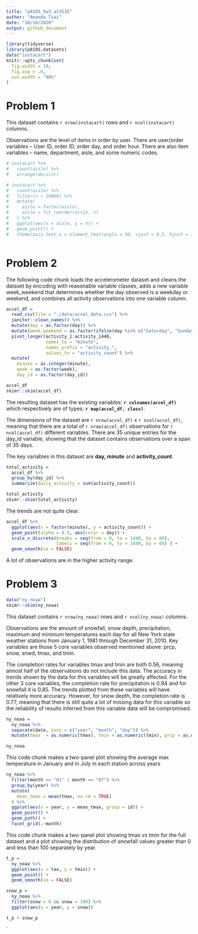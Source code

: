 ```yaml
---
title: "p8105_hw3_at3535"
author: "Amanda Tsai"
date: "10/10/2020"
output: github_document
---
```



```r
library(tidyverse)
library(p8105.datasets)
data("instacart")
knitr::opts_chunk$set(
  fig.width = 10,
  fig.asp = .6,
  out.width = "90%"
)
```

# Problem 1

This dataset contains `r nrow(instacart)` rows and `r ncol(instacart)` columns.

Observations are the level of items in order by user. There are user/order variables -- User ID, order ID, order day, and order hour. There are also item variables -- name, department, aisle, and some numeric codes.

```r
# instacart %>% 
#   count(aisle) %>%
#   arrange(decs(n))
```

```r
# instacart %>% 
#   count(aisle) %>%
#   filter(n > 10000) %>%
#   mutate(
#     aisle = factor(aisle),
#     aisle = fct_reorder(aisle, n)
#   ) %>%
#   ggplot(aes(x = aisle, y = n)) +
#   geom_point() +
#   theme(axis.text.x = element_text(angle = 90, vjust = 0.5, hjust = 1))


```

```r


```



# Problem 2 

The following code chunk loads the accelerometer dataset and cleans the dataset by encoding with reasonable variable classes, adds a new variable week_weekend that determines whether the day observed is a weekday or weekend, and combines all activity observations into one variable column.

```r
accel_df =
  read_csv(file = "./data/accel_data.csv") %>%
  janitor::clean_names() %>%
  mutate(day = as.factor(day)) %>%
  mutate(week_weekend = as.factor(ifelse(day %in% c("Saturday", "Sunday"), "weekend", "weekday"))) %>%
  pivot_longer(activity_1:activity_1440,
               names_to = "minute",
               names_prefix = "activity_",
               values_to = "activity_count") %>%
  mutate(
    minute = as.integer(minute),
    week = as.factor(week),
    day_id = as.factor(day_id))

accel_df
skimr::skim(accel_df)
```

The resulting dataset has the existing variables: **`r colnames(accel_df)`** which respectively are of types:  **`r map(accel_df, class)`**.

The dimensions of the dataset are `r nrow(accel_df)` x `r ncol(accel_df)`, meaning that there are a total of `r nrow(accel_df)` observations for `r ncol(accel_df)` different variables. There are 35 unique entries for the day_id variable, showing that the dataset contains observations over a span of 35 days.

The key variables in this dataset are **day, minute** and **activity_count**.

```r
total_activity =
  accel_df %>%
  group_by(day_id) %>%
  summarize(daily_activity = sum(activity_count))

total_activity
skimr::skim(total_activity)
```

The trends are not quite clear.

```r
accel_df %>%
  ggplot(aes(x = factor(minute), y = activity_count)) +
  geom_point(alpha = 0.5, aes(color = day)) +
  scale_x_discrete(breaks = seq(from = 0, to = 1440, by = 60),
                   labels = seq(from = 0, to = 1440, by = 60) ) +
  geom_smooth(se = FALSE)


```

A lot of observations are in the higher activity range. 

# Problem 3 
```r
data("ny_noaa")
skimr::skim(ny_noaa)
```

This dataset contains `r nrow(ny_noaa)` rows and `r ncol(ny_noaa)` columns. 

Observations are the amount of snowfall, snow depth, precipitation, maximum and minimum temperatures each day for all New York state weather stations from January 1, 1981 through December 31, 2010. Key variables are those 5 core variables observed mentioned above: prcp, snow, snwd, tmax, and tmin. 

The completion rates for variables tmax and tmin are both 0.56, meaning almost half of the observations do not include this data. The accuracy in trends shown by the data for this variables will be greatly affected. For the other 3 core variables, the completion rate for precipitation is 0.94 and for snowfall it is 0.85. The trends plotted from these variables will have relatively more accuracy. However, for snow depth, the completion rate is 0.77, meaning that there is still quite a lot of missing data for this variable so the reliability of results inferred from this variable data will be compromised.

```r
ny_noaa = 
  ny_noaa %>% 
  separate(date, into = c("year", "month", "day")) %>%
  mutate(tmax  = as.numeric(tmax), tmin = as.numeric(tmin), prcp = as.double(prcp), snow = as.double(snow), snwd = as.double(snwd))

ny_noaa

```


This code chunk makes a two-panel plot showing the average max temperature in January and in July in each station across years

```r
ny_noaa %>%
  filter(month == "01" | month == "07") %>%
  group_by(year) %>%
  mutate(
    mean_tmax = mean(tmax, na.rm = TRUE)
  ) %>%
  ggplot(aes(x = year, y = mean_tmax, group = id)) +
  geom_point() + 
  geom_path() +
  facet_grid(.~month)

```

This code chunk makes a two-panel plot showing tmax vs tmin for the full dataset and a plot showing the distribution of snowfall values greater than 0 and less than 100 separately by year.

```r
t_p = 
  ny_noaa %>%
  ggplot(aes(x = tax, y = tmin)) +
  geom_point() +
  geom_smooth(se = FALSE)

snow_p = 
  ny_noaa %>%
  filter(snow > 0 && snow < 100) %>%
  ggplot(aes(x = year, y = snow))

t_p + snow_p


```


`






